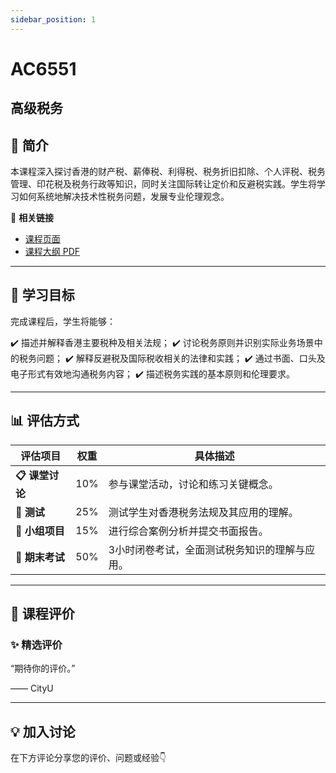 ```yaml
---
sidebar_position: 1
---
```


# AC6551
## 高级税务

## **📘 简介**
本课程深入探讨香港的财产税、薪俸税、利得税、税务折旧扣除、个人评税、税务管理、印花税及税务行政等知识，同时关注国际转让定价和反避税实践。学生将学习如何系统地解决技术性税务问题，发展专业伦理观念。

🔗 **相关链接**
- [课程页面](https://www.cityu.edu.hk/catalogue/pg/202425/course/AC6551.htm)
- [课程大纲 PDF](https://www.cityu.edu.hk/catalogue/pg/202425/course/AC6551.pdf)

---

## **🎯 学习目标**

完成课程后，学生将能够：

✔️ 描述并解释香港主要税种及相关法规；
✔️ 讨论税务原则并识别实际业务场景中的税务问题；
✔️ 解释反避税及国际税收相关的法律和实践；
✔️ 通过书面、口头及电子形式有效地沟通税务内容；
✔️ 描述税务实践的基本原则和伦理要求。

---

## **📊 评估方式**

| **评估项目**               | **权重** | **具体描述**                                                                                     |
|---------------------------|---------|-----------------------------------------------------------------------------------------------|
| **📋 课堂讨论**             | 10%     | 参与课堂活动，讨论和练习关键概念。                                                               |
| **📝 测试**                | 25%     | 测试学生对香港税务法规及其应用的理解。                                                           |
| **📄 小组项目**             | 15%     | 进行综合案例分析并提交书面报告。                                                                |
| **🎤 期末考试**             | 50%     | 3小时闭卷考试，全面测试税务知识的理解与应用。                                                    |

---

## **💬 课程评价**

### ✨ **精选评价**
<div className={commentStyles.commentBox}>
    <p className={commentStyles.commentText}>
        “期待你的评价。”
    </p>
    <p className={commentStyles.commentAuthor}>—— CityU</p>
</div>

---

## **💡 加入讨论**

在下方评论分享您的评价、问题或经验👇
<Utterances />